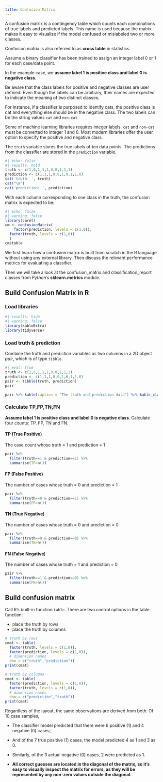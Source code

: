 ```yaml
---
title: Confusion Matrix
---
```



A confusion matrix is a contingency table which counts each combinations of true labels and predicted labels. This name is used because the matrix makes it easy to visualize if the model confused or mislabeled two or more classes.

Confusion matrix is also referred to as **cross table** in statistics.

Assume a binary classifier has been trained to assign an integer label 0 or 1 for each case/data point.

In the example case, we **assume label 1 is positive class and label 0 is negative class**.

::: callout-note
Be aware that the class labels for positive and negative classes are user defined. Even though the labels can be arbitrary, their names are expected to indicate the meaning of two distinct classes.

For instance, if a classifier is purposed to identify cats, the positive class is cat and everything else should be in the negative class. The two labels can be the string values `cat` and `non-cat`.

Some of machine learning libraries requires integer labels. `cat` and `non-cat` must be converted to integer 1 and 0. Most modern libraries offer the user option to specify the positive and negative class.
:::

The `truth` variable stores the true labels of ten data points. The predictions from the classifier are stored in the `prediction` variable.

```r
#| echo: false
#| results: hold
truth <- c(1,0,1,1,1,0,0,1,1,1)
prediction <- c(1,1,1,0,0,1,0,1,1,0)
cat('truth: ', truth)
cat("\n")
cat('prediction: ', prediction)
```

With each column corresponding to one class in the truth, the confusion matrix is expected to be:

```r
#| echo: false
#| warning: false
library(caret)
cm <- confusionMatrix(
    factor(prediction, levels = c(1,0)),
  factor(truth, levels = c(1,0))
  )
cm$table
```

We first learn how a confusion matrix is built from scratch in the R language without using any external library. Then discuss the relevant performance metrics for evaluating a classifier.

Then we will take a look at the confusion_matrix and classification_report classes from *Python's* **sklearn.metrics** module.


## Build Confusion Matrix in R

### Load libraries

```r
#| results: hide
#| warning: false
library(kableExtra)
library(tidyverse)
```

### Load truth & prediction

Combine the truth and prediction variables as two columns in a 2D object *pair*, which is of type `tibble`.

```r
#| eval: true
truth <- c(1,0,1,1,1,0,0,1,1,1)
prediction <- c(1,1,1,0,0,1,0,1,1,0)
pair <- tibble(truth, prediction)
pair
```

```r
pair %>% kable(caption = "The truth and prediction data") %>% kable_classic(full_width = F)
```

### Calculate TP,FP,TN,FN

::: panel-tabset
**Assume label 1 is positive class and label 0 is negative class**. Calculate four counts: TP, FP, TN and FN.

#### TP (True Positive)

The case count whose truth = 1 and prediction = 1

```r
pair %>% 
  filter(truth==1 & prediction==1) %>%
  summarise(TP=n()) 
```

#### FP (False Positive)

The number of cases whose truth = 0 and prediction = 1

```r
pair %>% 
  filter(truth==0 & prediction==1) %>%
  summarise(FP=n()) 
```

#### TN (True Negative)

The number of cases whose truth = 0 and prediction = 0

```r
pair %>% 
  filter(truth==0 & prediction==0) %>%
  summarise(TN=n()) 
```

#### FN (False Negative)

The number of cases whose truth = 1 and prediction = 0

```r
pair %>% 
  filter(truth==1 & prediction==0) %>%
  summarise(FN=n())
```
:::


## Build confusion matrix

Call R's built-in function `table`. There are two control options in the table function:

- place the truth by rows
- place the truth by columns

```r
# truth by rows
cmat <- table(
  factor(truth, levels = c(1,0)),
  factor(prediction, levels = c(1,0)), 
  # dimension names
  dnn = c("truth","prediction"))
print(cmat)
```

```r
# truth by columns
cmat <- table(
  factor(prediction, levels = c(1,0)), 
  factor(truth, levels = c(1,0)),
  # dimension names
  dnn = c("prediction","truth"))
print(cmat)
```

Regardless of the layout, the same observations are derived from both. Of 10 case samples,

-   The classifier model predicted that there were 6 positive (1) and 4 negative (0) cases;

-   And of the 7 true positive (1) cases, the model predicted 4 as 1 and 3 as 0.

-   Similarly, of the 3 actual negative (0) cases, 2 were predicted as 1.

-   **All correct guesses are located in the diagonal of the matrix, so it's easy to visually inspect the matrix for errors, as they will be represented by any non-zero values outside the diagonal.**

